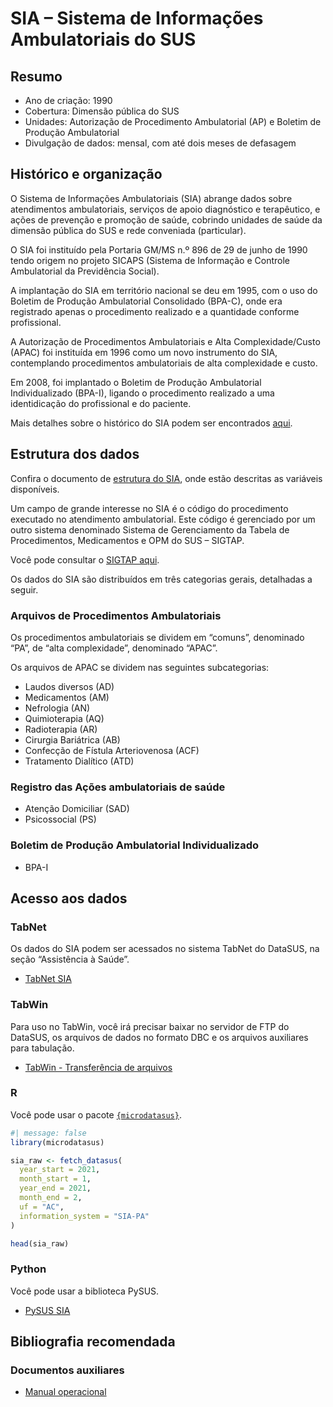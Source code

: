 # SIA -- Sistema de Informações Ambulatoriais do SUS

## Resumo

-  Ano de criação: 1990
-  Cobertura: Dimensão pública do SUS
-  Unidades: Autorização de Procedimento Ambulatorial (AP) e Boletim de Produção Ambulatorial
-  Divulgação de dados: mensal, com até dois meses  de defasagem

## Histórico e organização

O Sistema de Informações Ambulatoriais (SIA) abrange dados sobre atendimentos ambulatoriais, serviços de apoio diagnóstico e terapêutico, e ações de prevenção e promoção de saúde, cobrindo unidades de saúde da dimensão pública do SUS e rede conveniada (particular).

O SIA foi instituído pela Portaria GM/MS n.º 896 de 29 de junho de 1990 tendo origem no projeto SICAPS (Sistema de Informação e Controle Ambulatorial da Previdência Social). 

A implantação do SIA em território nacional se deu em 1995, com o uso do Boletim de Produção Ambulatorial Consolidado (BPA-C), onde era registrado apenas o procedimento realizado e a quantidade conforme profissional.

A Autorização de Procedimentos Ambulatoriais e Alta Complexidade/Custo (APAC) foi instituída em 1996 como um novo instrumento do SIA, contemplando procedimentos ambulatoriais de alta complexidade e custo.

Em 2008, foi implantado o Boletim de Produção Ambulatorial Individualizado (BPA-I), ligando o procedimento realizado a uma identidicação do profissional e do paciente.

Mais detalhes sobre o histórico do SIA podem ser encontrados [aqui](https://wiki.saude.gov.br/sia/index.php/Página_principal).

## Estrutura dos dados

Confira o documento de [estrutura do SIA](assets/sia/Informe_Tecnico_SIASUS_2019_07.pdf), onde estão descritas as variáveis disponíveis.

::::: {.callout}
Um campo de grande interesse no SIA é o código do procedimento executado no atendimento ambulatorial. Este código é gerenciado por um outro sistema denominado Sistema de Gerenciamento da Tabela de Procedimentos, Medicamentos e OPM do SUS -- SIGTAP.

Você pode consultar o [SIGTAP aqui](http://sigtap.datasus.gov.br).
:::

Os dados do SIA são distribuídos em três categorias gerais, detalhadas a seguir.

### Arquivos de Procedimentos Ambulatoriais

Os procedimentos ambulatoriais se dividem em "comuns", denominado "PA", de "alta complexidade", denominado "APAC".

Os arquivos de APAC se dividem nas seguintes subcategorias:

-  Laudos diversos (AD)
-  Medicamentos (AM)
-  Nefrologia (AN)
-  Quimioterapia (AQ)
-  Radioterapia (AR)
-  Cirurgia Bariátrica (AB)
-  Confecção de Fístula Arteriovenosa (ACF)
-  Tratamento Dialítico (ATD)

### Registro das Ações ambulatoriais de saúde

-  Atenção Domiciliar (SAD)
-  Psicossocial (PS)

### Boletim de Produção Ambulatorial Individualizado 

-  BPA-I

## Acesso aos dados

### TabNet

Os dados do SIA podem ser acessados no sistema TabNet do DataSUS, na seção "Assistência à Saúde".

-  [TabNet SIA](https://datasus.saude.gov.br/acesso-a-informacao/producao-ambulatorial-sia-sus/)

### TabWin

Para uso no TabWin, você irá precisar baixar no servidor de FTP do DataSUS, os arquivos de dados no formato DBC e os arquivos auxiliares para tabulação.

-  [TabWin - Transferência de arquivos](https://datasus.saude.gov.br/transferencia-de-arquivos/)

### R

Você pode usar o pacote [`{microdatasus}`](https://rfsaldanha.github.io/microdatasus/index.html).

```r
#| message: false
library(microdatasus)

sia_raw <- fetch_datasus(
  year_start = 2021,
  month_start = 1,
  year_end = 2021,
  month_end = 2,
  uf = "AC",
  information_system = "SIA-PA"
)

head(sia_raw)
```

### Python

Você pode usar a biblioteca PySUS.

-  [PySUS SIA](https://pysus.readthedocs.io/en/latest/databases/SIA.html)

## Bibliografia recomendada

### Documentos auxiliares

-  [Manual operacional](assets/sia/Manual_Operacional_SIA2010.pdf)

